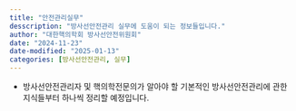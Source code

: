 ```yaml
---
title: "안전관리실무"
desscription: "방사선안전관리 실무에 도움이 되는 정보들입니다."
author: "대한핵의학회 방사선안전위원회"
date: "2024-11-23"
date-modified: "2025-01-13"
categories: [방사선안전관리, 실무]
---
```


-   방사선안전관리자 및 핵의학전문의가 알아야 할 기본적인 방사선안전관리에 관한 지식들부터 하나씩 정리할 예정입니다.
